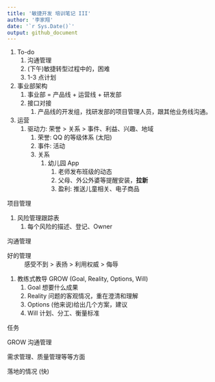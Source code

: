 ```yaml
---
title: '敏捷开发 培训笔记 III'
author: '李家翔'
date: '`r Sys.Date()`'
output: github_document
---
```


1. To-do
    1. 沟通管理
    1. (下午)敏捷转型过程中的，困难
    1. 1-3 点计划

1. 事业部架构
    1. 事业部 = 产品线 + 运营线 + 研发部
    1. 接口对接
        1. 产品线的开发组，找研发部的项目管理人员，跟其他业务线沟通。
1. 运营
    1. 驱动力: 荣誉 > 关系 > 事件、利益、兴趣、地域
        1. 荣誉: QQ 的等级体系 (太阳)
        1. 事件: 活动
        1. 关系
            1. 幼儿园 App
                1. 老师发布班级的动态
                1. 父母、外公外婆等提醒安装，**拉新**
                1. 盈利: 推送儿童相关、电子商品

项目管理

1. 风险管理跟踪表
    1. 每个风险的描述、登记、Owner
    
沟通管理

好的管理
: 感受不到 > 表扬 > 利用权威 > 侮辱

1. 教练式教导 GROW (Goal, Reality, Options, Will)
    1. Goal 想要什么成果
    1. Reality 问题的客观情况，重在澄清和理解
    1. Options (他来说)给出几个方案，建议
    1. Will 计划、分工、衡量标准

任务

GROW 沟通管理

需求管理、质量管理等等方面

落地的情况 (快)


